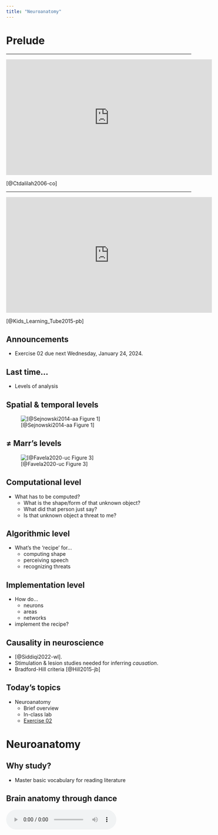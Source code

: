 ```yaml
---
title: "Neuroanatomy"
---
```


# Prelude

---

<div class="center_video">
<iframe width="560" height="315" src="https://www.youtube.com/embed/snO68aJTOpM" frameborder="0" allowfullscreen></iframe>
</div>

[@Ctdalilah2006-co]
<!-- Pinky and the Brain video -->

---

<iframe width="560" height="315" src="https://www.youtube.com/embed/Qw8E9WnZTQk" frameborder="0" allow="accelerometer; autoplay; encrypted-media; gyroscope; picture-in-picture" allowfullscreen></iframe>

[@Kids_Learning_Tube2015-pb]
<!-- Kids brain song -->

## Announcements

- Exercise 02 [due next Wednesday, January 24, 2024]{.orange_due}.

## Last time...

- Levels of analysis

## Spatial & temporal levels

![[@Sejnowski2014-aa Figure 1]](https://media.springernature.com/lw685/springer-static/image/art%3A10.1038%2Fnn.3839/MediaObjects/41593_2014_Article_BFnn3839_Fig1_HTML.jpg?as=webp)

## ≠ Marr's levels

![[@Favela2020-uc Figure 3]](https://wires.onlinelibrary.wiley.com/cms/asset/9fa6c8e5-30fa-4e6f-a5cf-e9407ed098c0/wcs1525-fig-0003-m.jpg)

## Computational level

- What has to be computed?
  - What is the shape/form of that unknown object?
  - What did that person just say?
  - Is that unknown object a threat to me?
  
## Algorithmic level

- What's the 'recipe' for...
  - computing shape
  - perceiving speech
  - recognizing threats

## Implementation level

- How do...
  - neurons
  - areas
  - networks
- implement the recipe?

## Causality in neuroscience

- [@Siddiqi2022-wl].
- Stimulation & lesion studies needed for inferring *causation*.
- Bradford-Hill criteria [@Hill2015-jb]

## Today's topics

- Neuroanatomy
  - Brief overview
  - In-class lab
  - [Exercise 02](../exercises/ex02.qmd)

# Neuroanatomy

## Why study?

- Master basic vocabulary for reading literature

## Brain anatomy through dance

<audio controls loop="loop">
  <source src="../include/snd/brain_boxing.m4a" type="audio/mpeg">
  Your browser does not support the audio tag.
</audio>

<https://psu-psychology.github.io/psych-260-2023-spring-notes/neuroanatomy.html#brain-anatomy-through-dance>

## Directional terms

- Anterior/Posterior
- Medial/Lateral
- Superior/Inferior
- Dorsal/Ventral
- Rostral/Caudal

## Central vs. Peripheral Nervous System

![Nervous system of Harriet Cole from https://www.pastmedicalhistory.co.uk/the-nervous-system-of-harriet-cole/](https://www.pastmedicalhistory.co.uk/wp-content/uploads/2018/08/A-model-of-the-human-nervous-system-by-Rufus-Benjamin-Weaver..jpg)

## Organization of the CNS

| Major division | Ventricular Landmark | Embryonic Division | Structure       |
|----------------|----------------------|--------------------|-----------------|
| Forebrain      | Lateral              | Telencephalon      | Cerebral cortex |
|                |                      |                    | Basal ganglia   |
|                |                      |                    | Hippocampus, amygdala |

---

| Major division | Ventricular Landmark | Embryonic Division | Structure       |
|----------------|----------------------|--------------------|-----------------|
|                | Third                | Diencephalon       | Thalamus        |
|                |                      |                    | Hypothalamus    |

---

| Major division | Ventricular Landmark | Embryonic Division | Structure       |
|----------------|----------------------|--------------------|-----------------|
| Midbrain       | Cerebral Aqueduct    | Mesencephalon      | Tectum, tegmentum |


---

| Major division | Ventricular Landmark | Embryonic Division | Structure       |
|----------------|----------------------|--------------------|-----------------|
| Hindbrain      | 4th                  | Metencephalon      | Cerebellum, pons  |
|                | --                   | Mylencephalon      | Medulla oblongata |

---

Forebrain, midbrain, hindbrain terminology derives from embryonic stages in CNS development.

![Embryonic human brain from Wikipedia](https://upload.wikimedia.org/wikipedia/commons/c/c8/6_week_embryo_brain.jpg)

## Cerebrum

- (Cerebral) cortex
- Subcortical structures

![Labelled MRI including thalamus and hypothalamus](http://webspace.ship.edu/cgboer/medial-labelled.gif)

## (Cerebral) cortex

- Lobes, marked by sulci/fissures, adjacency to bones of skull
- Functional areas marked by gyri & sulci
- [Brodmann Areas](../resources/anatomy.qmd#brodmann-areas)
  - Microstructural (cellular composition) features

---

- Most lobes have host primary sensory or motor area
  - Frontal: Motor cortex
  - Temporal: Auditory cortex
  - Parietal: Somatosensory cortex
  - Occipital: Visual cortex
  - Insula: Gustatory
  
## Input/output

- Via cranial nerves (in CNS)
- Via spinal nerves (in PNS)

---

![Cranial nerves from https://www.britannica.com/science/cranial-nerve#/media/1/141797/46720](https://cdn.britannica.com/44/54244-004-892C5169/nerves-pairs-muscles-region-head-sense-organs.jpg?s=1500x700&q=85)

---

![](https://www.researchgate.net/profile/Saeede-Rahimi-Damirchi-Darasi/publication/324683974/figure/fig10/AS:753484697726976@1556656159277/Diagram-showing-the-relationship-between-spinal-nerve-roots-and-vertebrae-27.jpg)

---

Multiple hierarchies

![[@swanson2005anatomy Figure 1]](../include/img/swanson-2005-fig-1.jpg)

## Maps

- Sensory & motor systems often use maps

---

![](https://www.researchgate.net/profile/Brian-Wandell/publication/8988812/figure/fig1/AS:280067633631238@1443784735289/The-Retinotopy-paradigm-Two-stimuli-are-used-to-measure-the-retinotopic-maps-in-cortex.png)

---

![[Figure 1 from@Saenz2014-ao]](https://ars.els-cdn.com/content/image/1-s2.0-S0378595513001871-gr1_lrg.jpg)

---

![Wikipedia](https://upload.wikimedia.org/wikipedia/commons/thumb/9/93/Grant_1962_663.png/800px-Grant_1962_663.png)

---

- Geometric issues central for perceptual/motor behavior
- Do other systems "map" function to structure?

# Neuroanatomy lab

## Overview

- 3 groups
- Rotate among stations
- Identify as many structures as possible

# Wrap-up

## Main points

- Directional terms
- What is it
- Where is it
  - Relative to other things
  - CNS/PNS
  - Forebrain/midbrain/hindbrain
  
---

- Cerebral cortex and its subparts
- Grey matter vs. white matter

## Next time...

- [Cellular neuroscience I](wk03-2024-01-25.qmd)

# Resources

## References
